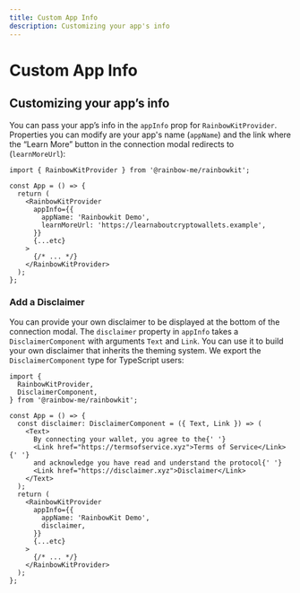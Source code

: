```yaml
---
title: Custom App Info
description: Customizing your app's info
---
```


# Custom App Info

## Customizing your app’s info

You can pass your app’s info in the `appInfo` prop for `RainbowKitProvider`. Properties you can modify are your app's name (`appName`) and the link where the “Learn More” button in the connection modal redirects to (`learnMoreUrl`):

```tsx
import { RainbowKitProvider } from '@rainbow-me/rainbowkit';

const App = () => {
  return (
    <RainbowKitProvider
      appInfo={{
        appName: 'Rainbowkit Demo',
        learnMoreUrl: 'https://learnaboutcryptowallets.example',
      }}
      {...etc}
    >
      {/* ... */}
    </RainbowKitProvider>
  );
};
```

### Add a Disclaimer

You can provide your own disclaimer to be displayed at the bottom of the connection modal. The `disclaimer` property in `appInfo` takes a `DisclaimerComponent` with arguments `Text` and `Link`. You can use it to build your own disclaimer that inherits the theming system. We export the `DisclaimerComponent` type for TypeScript users:

```tsx
import {
  RainbowKitProvider,
  DisclaimerComponent,
} from '@rainbow-me/rainbowkit';

const App = () => {
  const disclaimer: DisclaimerComponent = ({ Text, Link }) => (
    <Text>
      By connecting your wallet, you agree to the{' '}
      <Link href="https://termsofservice.xyz">Terms of Service</Link>{' '}
      and acknowledge you have read and understand the protocol{' '}
      <Link href="https://disclaimer.xyz">Disclaimer</Link>
    </Text>
  );
  return (
    <RainbowKitProvider
      appInfo={{
        appName: 'RainbowKit Demo',
        disclaimer,
      }}
      {...etc}
    >
      {/* ... */}
    </RainbowKitProvider>
  );
};
```
